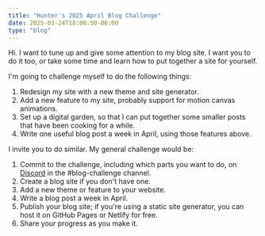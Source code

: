 ```yaml
---
title: "Hunter's 2025 April Blog Challenge"
date: 2025-03-24T18:00:50-06:00
type: "blog"
---
```


Hi. I want to tune up and give some attention to my blog site. I want you to do
it too, or take some time and learn how to put together a site for yourself.

I'm going to challenge myself to do the following things:

1. Redesign my site with a new theme and site generator.
1. Add a new feature to my site, probably support for motion canvas animations.
1. Set up a digital garden, so that I can put together some smaller posts that
   have been cooking for a while.
1. Write one useful blog post a week in April, using those features above.

I invite you to do similar. My general challenge would be:

1. Commit to the challenge, including which parts you want to do, on
   [Discord](https://discord.gg/2xhAGpP9Fc) in the #blog-challenge channel.
1. Create a blog site if you don't have one.
1. Add a new theme or feature to your website.
1. Write a blog post a week in April.
1. Publish your blog site; if you're using a static site generator, you can host
   it on GitHub Pages or Netlify for free.
1. Share your progress as you make it.
